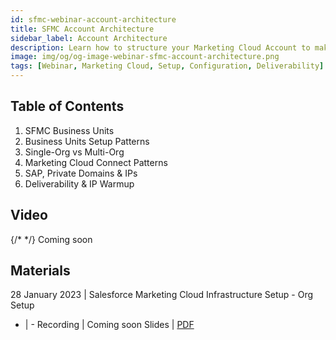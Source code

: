 ```yaml
---
id: sfmc-webinar-account-architecture
title: SFMC Account Architecture
sidebar_label: Account Architecture
description: Learn how to structure your Marketing Cloud Account to make the most of the Business Units, Marketing Cloud Connect and deliverability features.
image: img/og/og-image-webinar-sfmc-account-architecture.png
tags: [Webinar, Marketing Cloud, Setup, Configuration, Deliverability]
---
```



<LeadText content="Learn how to structure your Marketing Cloud Account to make the most of the Business Units, Marketing Cloud Connect and deliverability features." />

## Table of Contents

1. SFMC Business Units
2. Business Units Setup Patterns
3. Single-Org vs Multi-Org
4. Marketing Cloud Connect Patterns
5. SAP, Private Domains & IPs
6. Deliverability & IP Warmup

## Video

{/* <YouTube videoId="" title="SFMC Account Architecture Webinar Recording" /> */}
Coming soon

## Materials

28 January 2023 | Salesforce Marketing Cloud Infrastructure Setup - Org Setup
- | -
Recording | Coming soon
Slides | [PDF](https://github.com/MateuszDabrowski/mateuszdabrowski.pl/blob/master/static/pdf/%5B2023-01%5D%20SFMC%20Account%20Architecture.pdf)
